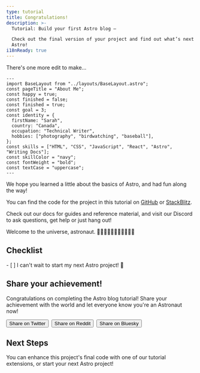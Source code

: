 ```yaml
---
type: tutorial
title: Congratulations!
description: >-
  Tutorial: Build your first Astro blog —

  Check out the final version of your project and find out what’s next with
  Astro!
i18nReady: true
---
```



There's one more edit to make...

```astro title="src/pages/about.astro" del={5} ins={6}
---
import BaseLayout from "../layouts/BaseLayout.astro";
const pageTitle = "About Me";
const happy = true;
const finished = false;
const finished = true;
const goal = 3;
const identity = {
  firstName: "Sarah",
  country: "Canada",
  occupation: "Technical Writer",
  hobbies: ["photography", "birdwatching", "baseball"],
};
const skills = ["HTML", "CSS", "JavaScript", "React", "Astro", "Writing Docs"];
const skillColor = "navy";
const fontWeight = "bold";
const textCase = "uppercase";
---
```

We hope you learned a little about the basics of Astro, and had fun along the way!

You can find the code for the project in this tutorial on [GitHub](https://github.com/withastro/blog-tutorial-demo/tree/complete) or
[StackBlitz](https://stackblitz.com/github/withastro/blog-tutorial-demo/tree/complete?file=src/pages/index.astro).

Check out our docs for guides and reference material, and visit our Discord to ask questions, get help or just hang out!

Welcome to the universe, astronaut. 👩🏼‍🚀👨🏿‍🚀🧑‍🚀👩🏾‍🚀

<Box icon="check-list">

## Checklist

<Checklist>
- [ ] I can't wait to start my next Astro project! 🚀
</Checklist>
</Box>

<CompletionConfetti />

## Share your achievement!

Congratulations on completing the Astro blog tutorial! Share your achievement with the world and let everyone know you're an Astronaut now!

<div style="display: flex; flex-wrap: wrap; gap: 0.5rem;">
  <Button link='https://twitter.com/intent/tweet?text=Just%20finished%20learning%20how%20to%20build%20my%20first%20Astro%20blog!%20Check%20it%20out%20at%20https://docs.astro.build/%0Avia%20%40astrodotbuild'>Share on Twitter</Button>
  <Button link='https://www.reddit.com/submit?url=https://docs.astro.build/&title=Just%20finished%20learning%20how%20to%20build%20my%20first%20Astro%20blog!'>Share on Reddit</Button>
  <Button link='https://bsky.app/intent/compose?text=Just%20finished%20learning%20how%20to%20build%20my%20first%20Astro%20blog!%20Check%20it%20out%20at%20https://docs.astro.build/%0Avia%20%40astro.build'>Share on Bluesky</Button>
</div>

## Next Steps

You can enhance this project's final code with one of our tutorial extensions, or start your next Astro project!
<CardGrid>
  <LinkCard
    title="Extend with content collections"
    description="Refactor the tutorial code to manage your blog posts with content collections."
    href="/en/tutorials/add-content-collections/"
  />
  <LinkCard
    title="Start a new Astro Project"
    description="Begin a new empty project, or use an existing Astro theme template."
    href="/en/install-and-setup/"
  />
  <LinkCard
    title="Join us on Discord"
    description="Connect with our community to ask questions, share your work, and get involved with the project!"
    href="https://astro.build/chat"
  />
</CardGrid>
